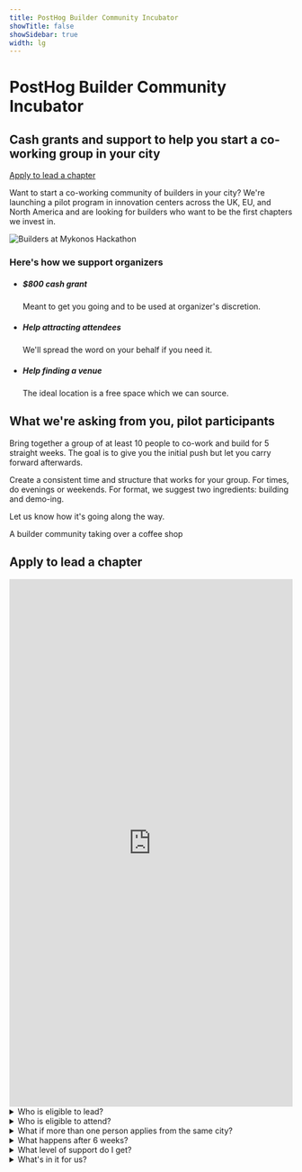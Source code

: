 ```yaml
---
title: PostHog Builder Community Incubator
showTitle: false
showSidebar: true
width: lg
---
```



<div className="text-center max-w-2xl mx-auto mt-12 mb-16">
  <h1 className="text-4xl md:text-5xl font-extrabold mb-4">PostHog Builder Community Incubator</h1>
  <h2 className="text-xl md:text-2xl font-semibold mb-6">Cash grants and support to help you start a co-working group in your city</h2>
  <a href="#apply" className="inline-block mb-10">
    <CallToAction to="#apply" type="primary">Apply to lead a chapter</CallToAction>
  </a>

  <p className="text-lg md:text-xl mt-8">
    Want to start a co-working community of builders in your city? We're launching a pilot program in innovation centers across the UK, EU, and North America and are looking for builders who want to be the first chapters we invest in.
  </p>
  
</div>

<div style={{ display: 'flex', justifyContent: 'center', margin: '2rem 0 2.5rem 0' }}>
  <img
    src="https://res.cloudinary.com/dmukukwp6/image/upload/f_webp,h_680,w_1209,c_fill,g_auto,q_auto/mykonoshackathon_979cf7bec6?_a=AXAH4nI0"
    alt="Builders at Mykonos Hackathon"
    style={{ width: '75%', maxWidth: '600px', borderRadius: '1rem', boxShadow: '0 4px 24px rgba(0,0,0,0.08)' }}
  />
</div>

<div className="my-24 px-5">
  <div className="max-w-screen-2xl mx-auto">
    <h3 className="text-2xl lg:text-4xl m-0 text-center mb-6 sm:mb-16 lg:mb-1">Here's how we support organizers</h3>
    <div className="flex justify-center">
      <ul className="m-0 p-0 list-none inline-grid sm:grid-cols-2 lg:grid-cols-3 gap-[10px] justify-evenly relative text-center sm:text-left">
        <li className="bg-[#E5E7E0] dark:bg-[#2C2C2C] relative md:max-w-md py-4 md:py-8 pl-4 pr-2 md:px-12 lg:px-8 rounded-2xl shadow-sm transition-colors duration-300">
          <h5 className="text-xl font-extrabold m-0 pb-1 pr-4 text-black dark:text-white">$800 cash grant</h5>
          <p className="m-0 text-[15px] text-gray-800 dark:text-gray-300">
            Meant to get you going and to be used at organizer's discretion.
          </p>
        </li>
        <li className="bg-[#E5E7E0] dark:bg-[#2C2C2C] relative md:max-w-md py-4 md:py-8 pl-4 pr-2 md:px-12 lg:px-8 rounded-2xl shadow-sm transition-colors duration-300">
          <h5 className="text-xl font-extrabold m-0 pb-1 pr-4 text-black dark:text-white">Help attracting attendees</h5>
          <p className="m-0 text-[15px] text-gray-800 dark:text-gray-300">
            We'll spread the word on your behalf if you need it.
          </p>
        </li>
        <li className="bg-[#E5E7E0] dark:bg-[#2C2C2C] relative md:max-w-md py-4 md:py-8 pl-4 pr-2 md:px-12 lg:px-8 rounded-2xl shadow-sm transition-colors duration-300">
          <h5 className="text-xl font-extrabold m-0 pb-1 pr-4 text-black dark:text-white">Help finding a venue</h5>
          <p className="m-0 text-[15px] text-gray-800 dark:text-gray-300">
            The ideal location is a free space which we can source.
          </p>
        </li>
      </ul>
    </div>
  </div>
</div>

<div className="grid md:grid-cols-2 gap-8 items-start my-12">
  <div>
    <h2 className="text-3xl lg:text-4xl mb-6">What we're asking from you, pilot participants</h2>
    <p>
      Bring together a group of at least 10 people to co-work and build for 5 straight weeks. The goal is to give you the initial push but let you carry forward afterwards.
    </p>
    <p>
      Create a consistent time and structure that works for your group. For times, do evenings or weekends. For format, we suggest two ingredients: building and demo-ing.
    </p>
    <p>
      Let us know how it's going along the way.
    </p>
  </div>
  <div className="relative">
    <div className="border-8 border-white shadow-xl rounded relative rotate-1">
      <CloudinaryImage
        src="https://res.cloudinary.com/dmukukwp6/image/upload/cambridge_9a4e27f42e"
        alt="Builder community in action"
        className="w-full"
      />
      <div className="absolute bottom-0 left-0 w-full text-white bg-gradient-to-b from-black/0 to-black/50 p-2 pt-8 text-sm">
        A builder community taking over a coffee shop
      </div>
    </div>
  </div>
</div>

<section id="apply" class="my-24 px-5">
<div class="max-w-screen-md mx-auto">
<h2 class="text-3xl lg:text-4xl text-center mb-8">Apply to lead a chapter</h2>
<div class="bg-accent dark:bg-accent-dark p-8 rounded-lg">

<iframe
  src="https://docs.google.com/forms/d/e/1FAIpQLSc3jbjDuH1iYu0davgukTN3MIEVrfdS7obLmmreEGdVPb4Lrw/viewform?embedded=true"
  width="100%"
  height="937"
  frameBorder="0"
  marginHeight="0"
  marginWidth="0"
  style={{ borderRadius: '12px', width: '100%' }}
>
  Loading…
</iframe>

</div>
</div>
</section>

<section class="my-24 px-5">
<div className="max-w-screen-md mx-auto space-y-1">
<details>
<summary>Who is eligible to lead?</summary>
<p>You are someone who really wants to get together with other builders. You are plugged into your local ecosystem and operate with a bias for action.</p>
</details>

<details>
<summary>Who is eligible to attend?</summary>
<p>Individuals or small teams who want to build products.</p>
</details>

<details>
<summary>What if more than one person applies from the same city?</summary>
<p>For the pilot program we'll only select one based on your application and past experience. We'll connect you with other applicants from the same city.</p>
</details>

<details>
<summary>What happens after 6 weeks?</summary>
<p>You've now bootstrapped a community, keep it going. If you didn't get the traction required to keep it going, we'll mourn then move on.</p>
</details>

<details>
<summary>What level of support do I get?</summary>
<p>We're looking for organizers who can drive this builder community with limited support from us. Still, we'll be here to help along the way.</p>
</details>

<details>
<summary>What's in it for us?</summary>
<p>We are excited about helping to bootstrap communities of builders around the world. That's what we're in it for. No one needs to use PostHog as part of this.</p>
</details>
    
</div>
</section>